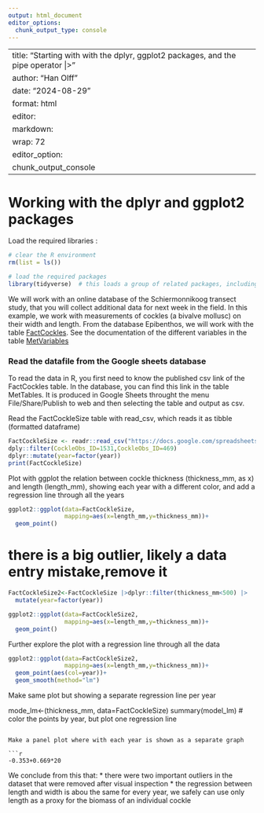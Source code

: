```yaml
---
output: html_document
editor_options: 
  chunk_output_type: console
---
```

---
title: "Starting with with the dplyr, ggplot2 packages, and the pipe operator |>"
author: "Han Olff"
date: "2024-08-29"
format: html
editor: 
  markdown: 
    wrap: 72
editor_option:
  chunk_output_console
  ---

# Working with the dplyr and ggplot2 packages

Load the required libraries :

```r
# clear the R environment
rm(list = ls())

# load the required packages
library(tidyverse)  # this loads a group of related packages, including readr, dplyr and ggplot2
```

We will work with an online database of the Schiermonnikoog transect
study, that you will collect additional data for next week in the field.
In this example, we work with measurements of cockles (a bivalve
mollusc) on their width and length. From the database Epibenthos, we
will work with the table
[FactCockles](https://docs.google.com/spreadsheets/d/1E1vUWAHhse7fhjBf94Kiog3Rsj7IkMuFtP-BTQX2oI8/edit?gid=1538766002#gid=1538766002).
See the documentation of the different variables in the table
[MetVariables](https://docs.google.com/spreadsheets/d/1E1vUWAHhse7fhjBf94Kiog3Rsj7IkMuFtP-BTQX2oI8/edit?gid=1290622213#gid=1290622213)

### Read the datafile from the Google sheets database

To read the data in R, you first need to know the published csv link of
the FactCockles table. In the database, you can find this link in the
table MetTables. It is produced in Google Sheets throught the menu
File/Share/Publish to web and then selecting the table and output as
csv.

Read the FactCockleSize table with read_csv, which reads it as tibble
(formatted dataframe)

```r
FactCockleSize <- readr::read_csv("https://docs.google.com/spreadsheets/d/e/2PACX-1vSpormjGiM4uWMTIZYm9Upt5j1Ige_Wu9CrhGGdvjXwxmHP2R6S7JDyEmiGTn3fXihl5s5yBn_sdo8h/pub?gid=1538766002&single=true&output=csv")
dply::filter(CockleObs_ID=1531,CockleObs_ID=469)
dplyr::mutate(year=factor(year))
print(FactCockleSize)

```

Plot with ggplot the relation between cockle thickness (thickness_mm, as
x) and length (length_mm), showing each year with a different color, and
add a regression line through all the years
```r
ggplot2::ggplot(data=FactCockleSize,
                mapping=aes(x=length_mm,y=thickness_mm))+ 
  geom_point()

```
# there is a big outlier, likely a data entry mistake,remove it
```r
FactCockleSize2<-FactCockleSize |>dplyr::filter(thickness_mm<500) |>
  mutate(year=factor(year))

ggplot2::ggplot(data=FactCockleSize2,
                mapping=aes(x=length_mm,y=thickness_mm))+ 
  geom_point()
```

Further explore the plot with a regression line through all the data
```r
ggplot2::ggplot(data=FactCockleSize2,
                mapping=aes(x=length_mm,y=thickness_mm))+ 
  geom_point(aes(col=year))+
  geom_smooth(method="lm")
```

Make same plot but showing a separate regression line per year

mode_lm<-(thickness_mm, data=FactCockleSize)
summary(model_lm)
# color the points by year, but plot one regression line
```

Make a panel plot where with each year is shown as a separate graph

```r
-0.353+0.669*20
```

We conclude from this that: \* there were two important outliers in the
dataset that were removed after visual inspection \* the regression
between length and width is abou the same for every year, we safely can
use only length as a proxy for the biomass of an individual cockle
